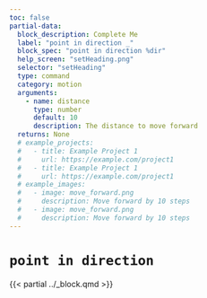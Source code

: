 ```yaml
---
toc: false
partial-data:
  block_description: Complete Me
  label: "point in direction _"
  block_spec: "point in direction %dir"
  help_screen: "setHeading.png"
  selector: "setHeading"
  type: command
  category: motion
  arguments:
    - name: distance
      type: number
      default: 10
      description: The distance to move forward
  returns: None
  # example_projects:
  #   - title: Example Project 1
  #     url: https://example.com/project1
  #   - title: Example Project 1
  #     url: https://example.com/project1
  # example_images:
  #   - image: move_forward.png
  #     description: Move forward by 10 steps
  #   - image: move_forward.png
  #     description: Move forward by 10 steps
---
```


# `point in direction` { .unnumbered }

{{< partial ../_block.qmd >}}
